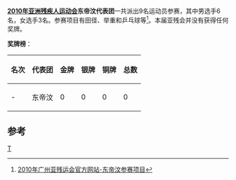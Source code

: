 '''[[2010年亚洲残疾人运动会|2010年亚洲残疾人运动会]]东帝汶代表团'''一共派出9名运动员参赛，其中男选手6名，女选手3名。参赛项目有田径、举重和乒乓球等<ref>[http://www.gzapg2010.cn/info/CHN_CHN/ZZ/ZZE130B_@@@@@@@@@@@@@@@@@CHN_NPC=TLS.html 2010年广州亚残运会官方网站-东帝汶参赛项目]{{dead link|date=2018年5月 |bot=InternetArchiveBot |fix-attempted=yes }}</ref>。本届亚残会并没有获得任何奖牌。

'''奖牌榜'''：
{| class="wikitable"
|-
! 名次 !! 代表团 !! 金牌 !! 银牌 !! 铜牌 !! 总数
|-
| - || 东帝汶 || 0 || 0 || 0 || 0
|}

==参考==
<references />

{{2010年亚洲残疾人运动会代表团}}
[[分类:2010年亚洲残疾人运动会代表团|T]]